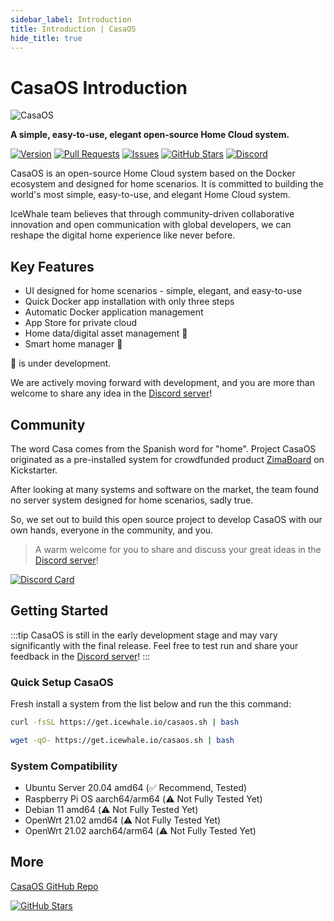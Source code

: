 ```yaml
---
sidebar_label: Introduction
title: Introduction | CasaOS
hide_title: true
---
```


# CasaOS Introduction


![CasaOS](https://raw.githubusercontent.com/IceWhaleTech/logo/main/casaos/casaos_banner_aldeyjarfoss.png)

**A simple, easy-to-use, elegant open-source Home Cloud system.**

[![Version](https://img.shields.io/github/v/release/IceWhaleTech/CasaOS?color=162453&label=CasaOS&style=flat-square)](https://github.com/IceWhaleTech/CasaOS)
[![Pull Requests](https://img.shields.io/github/issues-pr/IceWhaleTech/CasaOS?color=162453&style=flat-square)](https://github.com/IceWhaleTech/CasaOS/pulls)
[![Issues](https://img.shields.io/github/issues/IceWhaleTech/CasaOS?color=162453&style=flat-square)](https://github.com/IceWhaleTech/CasaOS/issues)
[![GitHub Stars](https://img.shields.io/github/stars/IceWhaleTech/CasaOS?color=162453&logo=github&style=flat-square)](https://github.com/IceWhaleTech/CasaOS/stargazers)
[![Discord](https://img.shields.io/discord/884667213326463016?color=162453&label=Chat&logo=discord&logoColor=fff&style=flat-square)](https://discord.gg/Gx4BCEtHjx)

CasaOS is an open-source Home Cloud system based on the Docker ecosystem and designed for home scenarios. It is committed to building the world's most simple, easy-to-use, and elegant Home Cloud system.

IceWhale team believes that through community-driven collaborative innovation and open communication with global developers, we can reshape the digital home experience like never before.


## Key Features

 - UI designed for home scenarios - simple, elegant, and easy-to-use
 - Quick Docker app installation with only three steps
 - Automatic Docker application management
 - App Store for private cloud
 - Home data/digital asset management 🚧
 - Smart home manager 🚧

🚧 is under development.

We are actively moving forward with development, and you are more than welcome to share any idea in the [Discord server](https://discord.gg/Gx4BCEtHjx)!


## Community

The word Casa comes from the Spanish word for "home". Project CasaOS originated as a pre-installed system for crowdfunded product [ZimaBoard](https://www.zimaboard.com) on Kickstarter.

After looking at many systems and software on the market, the team found no server system designed for home scenarios, sadly true.

So, we set out to build this open source project to develop CasaOS with our own hands, everyone in the community, and you.

> A warm welcome for you to share and discuss your great ideas in the [Discord server](https://discord.gg/Gx4BCEtHjx)!

[![Discord Card](https://discordapp.com/api/guilds/884667213326463016/widget.png?style=banner2)](https://discord.gg/Gx4BCEtHjx)


## Getting Started

:::tip
CasaOS is still in the early development stage and may vary significantly with the final release. Feel free to test run and share your feedback in the [Discord server](https://discord.gg/Gx4BCEtHjx)!
:::

### Quick Setup CasaOS

Fresh install a system from the list below and run the this command:


<Tabs>
  <TabItem value="curl" label="curl" default>

```bash
curl -fsSL https://get.icewhale.io/casaos.sh | bash
```

  </TabItem>
  <TabItem value="wget" label="wget">

```bash
wget -qO- https://get.icewhale.io/casaos.sh | bash
```

  </TabItem>
</Tabs>

### System Compatibility

 - Ubuntu Server 20.04 amd64 (✅ Recommend, Tested)
 - Raspberry Pi OS aarch64/arm64 (⚠️ Not Fully Tested Yet)
 - Debian 11 amd64 (⚠️ Not Fully Tested Yet)
 - OpenWrt 21.02 amd64 (⚠️ Not Fully Tested Yet)
 - OpenWrt 21.02 aarch64/arm64 (⚠️ Not Fully Tested Yet)

## More

[CasaOS GitHub Repo](https://github.com/IceWhaleTech/CasaOS)

[![GitHub Stars](https://img.shields.io/github/stars/IceWhaleTech/CasaOS?color=162453&logo=github&style=for-the-badge)](https://github.com/IceWhaleTech/CasaOS)